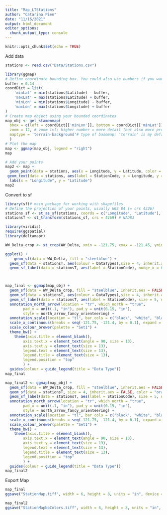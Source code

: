 ```yaml
---
title: "Map_LTStations"
author: "Catarina Pien"
date: "11/16/2021"
output: html_document
editor_options: 
  chunk_output_type: console
---
```


```r
knitr::opts_chunk$set(echo = TRUE)
```

Add data
```r
stations <- read.csv("Data/Stations.csv")
```

```r
library(ggmap)
# Define coordinate bounding box. You could also use numbers if you want. 
buffer = 0.14
coordDict = list( 
    'minLat' = min(stations$Latitude) - buffer,
    'maxLat' = max(stations$Latitude) + buffer,
    'minLon' = min(stations$Longitude) - buffer,
    'maxLon' = max(stations$Longitude) + buffer
)
# Create map object using your bounded coordinates
map_obj <- get_stamenmap(
  bbox = c(left = coordDict[['minLon']], bottom = coordDict[['minLat']], right = coordDict[['maxLon']], top = coordDict[['maxLat']]), # the bounding box
  zoom = 12, # zoom lvl; higher number = more detail (but also more processing power)
  maptype = 'terrain-background'# type of basemap; 'terrain' is my default, but check help(get_stamenmap) for a full list
  )
# Plot the map
map <- ggmap(map_obj, legend = "right")
map

# Add your points
map2 <- map +
  geom_point(data = stations, aes(x = Longitude, y = Latitude, color = Data.Types), size = 3) +
 geom_text(data = stations, aes(label = StationCode, x = Longitude, y = Latitude), size = 2, vjust = 0, hjust = 0) +
  labs(x = "Longitude", y = "Latitude")
map2

```

Convert to sf
```r
library(sf)# main package for working with shapefiles
# Define the projection of your points, usually WGS 84 (= crs 4326)
stations_sf <- st_as_sf(stations, coords = c("Longitude", "Latitude"), crs = 4326)
stationsT <- st_transform(stations_sf, crs = 4269) # NAD83 
```

```r
library(viridis)
require(ggspatial)
library(deltamapr)

WW_Delta_crop <- st_crop(WW_Delta, xmin = -121.75, xmax = -121.45, ymin = 38, ymax = 39)

ggplot() +
    geom_sf(data = WW_Delta, fill = "steelblue") +
  geom_sf(data = stationsT, aes(colour = DataTypes),size = 4, inherit.aes = FALSE) +
  geom_sf_label(data = stationsT, aes(label = StationCode), nudge_x = 0.03,  inherit.aes = FALSE)



map_final <- ggmap(map_obj) + 
  geom_sf(data = WW_Delta_crop, fill = "steelblue", inherit.aes = FALSE) +
  geom_sf(data = stationsT, aes(colour = DataTypes),size = 4, inherit.aes = FALSE) +
  geom_sf_label(data = stationsT, aes(label = StationCode), size = 5, nudge_x = 0.04,  inherit.aes = FALSE) +
  annotation_north_arrow(location = "tr", which_north = "true", 
        pad_x = unit(.1, "in"), pad_y = unit(0.15, "in"),
        style = north_arrow_fancy_orienteering) +
  annotation_scale(location = "tl", bar_cols = c("black", "white", "black", "white"), text_cex = 1.1) +
  scale_x_continuous(breaks = seq(-121.75, -121.4, by = 0.1), expand = c(0,0)) +
  scale_colour_brewer(palette = "Set1") +
  theme_bw() + 
    theme(axis.title = element_blank(),
        axis.text.x = element_text(angle = 90, size = 13),
        axis.text.y = element_text(size = 13),
        legend.text = element_text(size = 13),
        legend.title = element_text(size = 13),
        legend.position = "top"
        ) +
  guides(colour = guide_legend(title = "Data Type"))
map_final

map_final2 <- ggmap(map_obj) + 
  geom_sf(data = WW_Delta_crop, fill = "steelblue", inherit.aes = FALSE) +
  geom_sf(data = stationsT, size = 4, inherit.aes = FALSE, color = "orange3") +
  geom_sf_label(data = stationsT, aes(label = StationCode), size = 5, nudge_x = 0.04,  inherit.aes = FALSE) +
  annotation_north_arrow(location = "tr", which_north = "true", 
        pad_x = unit(.1, "in"), pad_y = unit(0.15, "in"),
        style = north_arrow_fancy_orienteering) +
  annotation_scale(location = "tl", bar_cols = c("black", "white", "black", "white"), text_cex = 1.1) +
  scale_x_continuous(breaks = seq(-121.75, -121.4, by = 0.1), expand = c(0,0)) +
  scale_colour_brewer(palette = "Set1") +
  theme_bw() + 
    theme(axis.title = element_blank(),
        axis.text.x = element_text(angle = 90, size = 13),
        axis.text.y = element_text(size = 13),
        legend.text = element_text(size = 13),
        legend.title = element_text(size = 13),
        legend.position = "top"
        ) +
  guides(colour = guide_legend(title = "Data Type"))
map_final2
```

Export Map
```r
map_final
ggsave("StationMap.tiff", width = 6, height = 8, units = "in", device = 'jpeg', dpi = 300)

map_final2
ggsave("StationMapNoColors.tiff", width = 6, height = 8, units = "in", device = 'jpeg', dpi = 300)
```

